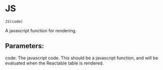 # JS { #reactable.JS }

`JS(code)`

A javascript function for rendering.



## Parameters:

code:
    The javascript code. This should be a javascript function, and will be evaluated
    when the Reactable table is rendered.